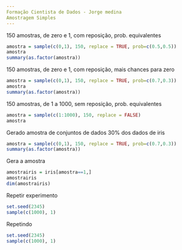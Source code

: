 ```yaml
---
Formação Cientista de Dados - Jorge medina
Amostragem Simples
---
```

150 amostras, de zero e 1, com reposição, prob. equivalentes
```r
amostra = sample(c(0,1), 150, replace = TRUE, prob=c(0.5,0.5))
amostra
summary(as.factor(amostra))
```
150 amostras, de zero e 1, com reposição, mais chances para zero
```r
amostra = sample(c(0,1), 150, replace = TRUE, prob=c(0.7,0.3))
amostra
summary(as.factor(amostra))
```
150 amostras, de 1 a 1000, sem reposição, prob. equivalentes
```r
amostra = sample(c(1:1000), 150, replace = FALSE)
amostra
```
Gerado amostra de conjuntos de dados
30% dos dados de iris
```r
amostra = sample(c(0,1), 150, replace = TRUE, prob=c(0.7,0.3))
summary(as.factor(amostra))
```
Gera a amostra
```r
amostrairis = iris[amostra==1,]
amostrairis
dim(amostrairis)
```
Repetir experimento
```r
set.seed(2345)
sample(c(1000), 1)
```
Repetindo
```r
set.seed(2345)
sample(c(1000), 1)
```
